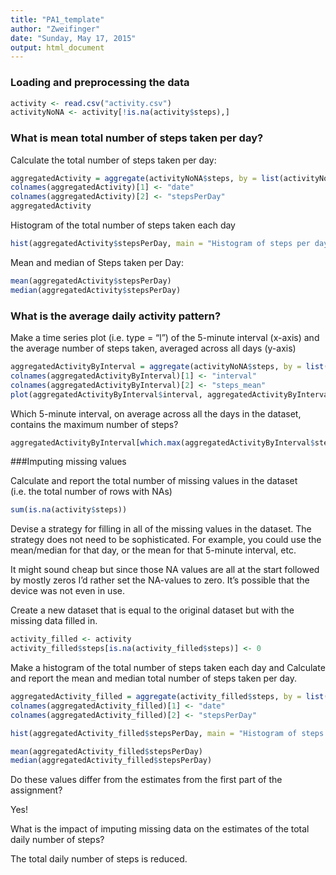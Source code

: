 ```yaml
---
title: "PA1_template"
author: "Zweifinger"
date: "Sunday, May 17, 2015"
output: html_document
---
```


### Loading and preprocessing the data

```r
activity <- read.csv("activity.csv")
activityNoNA <- activity[!is.na(activity$steps),]
```

### What is mean total number of steps taken per day?

Calculate the total number of steps taken per day:

```r
aggregatedActivity = aggregate(activityNoNA$steps, by = list(activityNoNA$date),FUN = "sum")
colnames(aggregatedActivity)[1] <- "date"
colnames(aggregatedActivity)[2] <- "stepsPerDay"
aggregatedActivity
```

Histogram of the total number of steps taken each day

```r
hist(aggregatedActivity$stepsPerDay, main = "Histogram of steps per day", xlab = "Steps per day")
```

Mean and median of Steps taken per Day:

```r
mean(aggregatedActivity$stepsPerDay)
median(aggregatedActivity$stepsPerDay)
```

### What is the average daily activity pattern?

Make a time series plot (i.e. type = "l") of the 5-minute interval (x-axis) and the average number of steps taken, averaged across all days (y-axis)

```r
aggregatedActivityByInterval = aggregate(activityNoNA$steps, by = list(activityNoNA$interval),FUN = "mean")
colnames(aggregatedActivityByInterval)[1] <- "interval"
colnames(aggregatedActivityByInterval)[2] <- "steps_mean"
plot(aggregatedActivityByInterval$interval, aggregatedActivityByInterval$steps_mean, type="l")
```

Which 5-minute interval, on average across all the days in the dataset, contains the maximum number of steps?

```r
aggregatedActivityByInterval[which.max(aggregatedActivityByInterval$steps_mean),"interval"]
```


###Imputing missing values

Calculate and report the total number of missing values in the dataset (i.e. the total number of rows with NAs)

```r
sum(is.na(activity$steps))
```

Devise a strategy for filling in all of the missing values in the dataset. The strategy does not need to be sophisticated. For example, you could use the mean/median for that day, or the mean for that 5-minute interval, etc.


It might sound cheap but since those NA values are all at the start followed by mostly zeros I'd rather set the NA-values to zero. It's possible that the device was not even in use. 



Create a new dataset that is equal to the original dataset but with the missing data filled in.

```r
activity_filled <- activity
activity_filled$steps[is.na(activity_filled$steps)] <- 0

```



Make a histogram of the total number of steps taken each day and Calculate and report the mean and median total number of steps taken per day.

```r
aggregatedActivity_filled = aggregate(activity_filled$steps, by = list(activity_filled$date),FUN = "sum")
colnames(aggregatedActivity_filled)[1] <- "date"
colnames(aggregatedActivity_filled)[2] <- "stepsPerDay"

hist(aggregatedActivity_filled$stepsPerDay, main = "Histogram of steps per day", xlab = "Steps per day")

mean(aggregatedActivity_filled$stepsPerDay)
median(aggregatedActivity_filled$stepsPerDay)
```


Do these values differ from the estimates from the first part of the assignment?

Yes!

What is the impact of imputing missing data on the estimates of the total daily number of steps?

The total daily number of steps is reduced.


